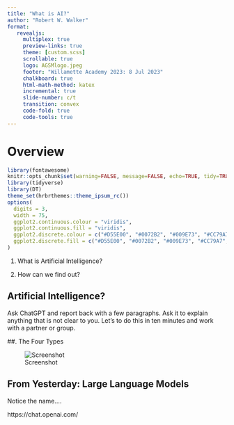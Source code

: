 ```yaml
---
title: "What is AI?"
author: "Robert W. Walker"
format: 
   revealjs:
     multiplex: true
     preview-links: true
     theme: [custom.scss]
     scrollable: true
     logo: AGSMlogo.jpeg
     footer: "Willamette Academy 2023: 8 Jul 2023"
     chalkboard: true
     html-math-method: katex
     incremental: true
     slide-number: c/t
     transition: convex
     code-fold: true
     code-tools: true
---
```


# Overview

<link href="//netdna.bootstrapcdn.com/font-awesome/4.1.0/css/font-awesome.min.css" rel="stylesheet">

```r
library(fontawesome)
knitr::opts_chunk$set(warning=FALSE, message=FALSE, echo=TRUE, tidy=TRUE, comment=NA, prompt=FALSE, fig.height=6, fig.width=6.5, fig.retina = 3, dev = 'svg', eval=TRUE)
library(tidyverse)
library(DT)
theme_set(hrbrthemes::theme_ipsum_rc())
options(
  digits = 3,
  width = 75,
  ggplot2.continuous.colour = "viridis",
  ggplot2.continuous.fill = "viridis",
  ggplot2.discrete.colour = c("#D55E00", "#0072B2", "#009E73", "#CC79A7", "#E69F00", "#56B4E9", "#F0E442"),
  ggplot2.discrete.fill = c("#D55E00", "#0072B2", "#009E73", "#CC79A7", "#E69F00", "#56B4E9", "#F0E442")
)
```

1. What is Artificial Intelligence?

2. How can we find out?

## Artificial Intelligence?

Ask ChatGPT and report back with a few paragraphs.  Ask it to explain anything that is not clear to you.  Let's to do this in ten minutes and work with a partner or group.

##. The Four Types

![Screenshot](img/Screenshot 2023-07-08 at 12.36.34 PM.png)

## From Yesterday: Large Language Models

Notice the name....

https://chat.openai.com/

